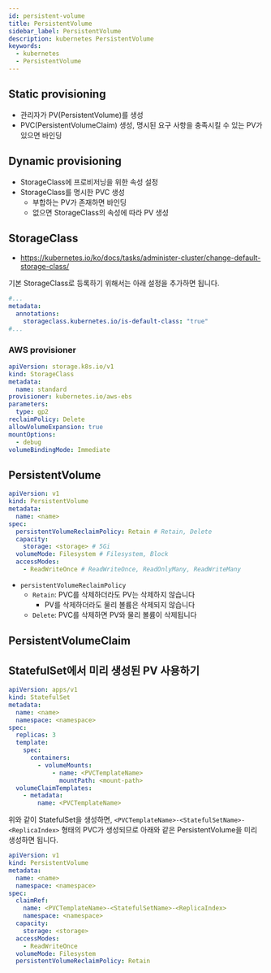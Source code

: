 ```yaml
---
id: persistent-volume
title: PersistentVolume
sidebar_label: PersistentVolume
description: kubernetes PersistentVolume
keywords:
  - kubernetes
  - PersistentVolume
---
```


## Static provisioning

- 관리자가 PV(PersistentVolume)를 생성
- PVC(PersistentVolumeClaim) 생성, 명시된 요구 사항을 충족시킬 수 있는 PV가 있으면 바인딩

## Dynamic provisioning

- StorageClass에 프로비저닝을 위한 속성 설정
- StorageClass를 명시한 PVC 생성
  - 부합하는 PV가 존재하면 바인딩
  - 없으면 StorageClass의 속성에 따라 PV 생성

## StorageClass

- https://kubernetes.io/ko/docs/tasks/administer-cluster/change-default-storage-class/

기본 StorageClass로 등록하기 위해서는 아래 설정을 추가하면 됩니다.

```yaml
#...
metadata:
  annotations:
    storageclass.kubernetes.io/is-default-class: "true"
#...
```

### AWS provisioner

```yaml title="aws-standard-storage-class.yaml"
apiVersion: storage.k8s.io/v1
kind: StorageClass
metadata:
  name: standard
provisioner: kubernetes.io/aws-ebs
parameters:
  type: gp2
reclaimPolicy: Delete
allowVolumeExpansion: true
mountOptions:
  - debug
volumeBindingMode: Immediate
```

## PersistentVolume

```yaml
apiVersion: v1
kind: PersistentVolume
metadata:
  name: <name>
spec:
  persistentVolumeReclaimPolicy: Retain # Retain, Delete
  capacity:
    storage: <storage> # 5Gi
  volumeMode: Filesystem # Filesystem, Block
  accessModes:
    - ReadWriteOnce # ReadWriteOnce, ReadOnlyMany, ReadWriteMany
```

- `persistentVolumeReclaimPolicy`
  - `Retain`: PVC를 삭제하더라도 PV는 삭제하지 않습니다
    - PV를 삭제하더라도 물리 볼륨은 삭제되지 않습니다
  - `Delete`: PVC를 삭제하면 PV와 물리 볼륨이 삭제됩니다

## PersistentVolumeClaim

## StatefulSet에서 미리 생성된 PV 사용하기

```yaml
apiVersion: apps/v1
kind: StatefulSet
metadata:
  name: <name>
  namespace: <namespace>
spec:
  replicas: 3
  template:
    spec:
      containers:
        - volumeMounts:
            - name: <PVCTemplateName>
              mountPath: <mount-path>
  volumeClaimTemplates:
    - metadata:
        name: <PVCTemplateName>
```

위와 같이 StatefulSet을 생성하면, `<PVCTemplateName>-<StatefulSetName>-<ReplicaIndex>` 형태의 PVC가 생성되므로 아래와 같은 PersistentVolume을 미리 생성하면 됩니다.

```yaml
apiVersion: v1
kind: PersistentVolume
metadata:
  name: <name>
  namespace: <namespace>
spec:
  claimRef:
    name: <PVCTemplateName>-<StatefulSetName>-<ReplicaIndex>
    namespace: <namespace>
  capacity:
    storage: <storage>
  accessModes:
    - ReadWriteOnce
  volumeMode: Filesystem
  persistentVolumeReclaimPolicy: Retain
```
